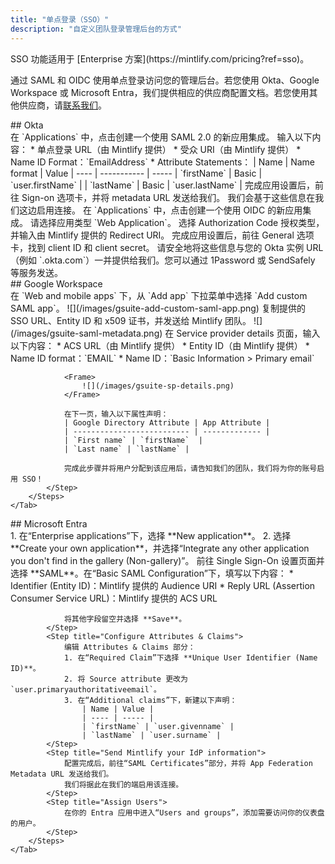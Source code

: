 ```yaml
---
title: "单点登录（SSO）"
description: "自定义团队登录管理后台的方式"
---
```


<Info>
  SSO 功能适用于 [Enterprise 方案](https://mintlify.com/pricing?ref=sso)。
</Info>

通过 SAML 和 OIDC 使用单点登录访问您的管理后台。若您使用 Okta、Google Workspace 或 Microsoft Entra，我们提供相应的供应商配置文档。若您使用其他供应商，请[联系我们](mailto:support@mintlify.com)。



<div id="okta">
  ## Okta
</div>

<Tabs>
    <Tab title="SAML">
        <Steps>
            <Step title="Create an application">
                在 `Applications` 中，点击创建一个使用 SAML 2.0 的新应用集成。
            </Step>
            <Step title="Configure integration">
                输入以下内容：
                * 单点登录 URL（由 Mintlify 提供）
                * 受众 URI（由 Mintlify 提供）
                * Name ID Format：`EmailAddress`
                * Attribute Statements：
                    | Name | Name format | Value
                    | ---- | ----------- | -----
                    | `firstName` | Basic | `user.firstName` |
                    | `lastName` | Basic | `user.lastName` |
            </Step>
            <Step title="Send us your IdP information">
                完成应用设置后，前往 Sign-on 选项卡，并将 metadata URL 发送给我们。
                我们会基于这些信息在我们这边启用连接。
            </Step>
        </Steps>
    </Tab>
    <Tab title="OIDC">
        <Steps>
            <Step title="Create an application">
                在 `Applications` 中，点击创建一个使用 OIDC 的新应用集成。
                请选择应用类型 `Web Application`。
            </Step>
            <Step title="Configure integration">
                选择 Authorization Code 授权类型，并输入由 Mintlify 提供的 Redirect URI。
            </Step>
            <Step title="Send us your IdP information">
                完成应用设置后，前往 General 选项卡，找到 client ID 和 client secret。
                请安全地将这些信息与您的 Okta 实例 URL（例如 `<your-tenant-name>.okta.com`）一并提供给我们。您可以通过 1Password 或 SendSafely 等服务发送。
            </Step>
        </Steps>
    </Tab>
</Tabs>



<div id="google-workspace">
  ## Google Workspace
</div>

<Tabs>
    <Tab title="SAML">
        <Steps>
            <Step title="Create an application">
                在 `Web and mobile apps` 下，从 `Add app` 下拉菜单中选择 `Add custom SAML app`。  
                <Frame>
                    ![](/images/gsuite-add-custom-saml-app.png)
                </Frame>              
            </Step>
            <Step title="Send us your IdP information">
                复制提供的 SSO URL、Entity ID 和 x509 证书，并发送给 Mintlify 团队。
                <Frame>
                    ![](/images/gsuite-saml-metadata.png)                    
                </Frame>
            </Step>
            <Step title="Configure integration">
                在 Service provider details 页面，输入以下内容：
                * ACS URL（由 Mintlify 提供）
                * Entity ID（由 Mintlify 提供）
                * Name ID format：`EMAIL`
                * Name ID：`Basic Information > Primary email`

                <Frame>
                    ![](/images/gsuite-sp-details.png)
                </Frame>

                在下一页，输入以下属性声明：
                | Google Directory Attribute | App Attribute |
                | -------------------------- | ------------- |
                | `First name` | `firstName`  |
                | `Last name` | `lastName` |

                完成此步骤并将用户分配到该应用后，请告知我们的团队，我们将为你的账号启用 SSO！
            </Step>
        </Steps>
    </Tab>
</Tabs>



<div id="microsoft-entra">
  ## Microsoft Entra
</div>

<Tabs>
    <Tab title="SAML">
        <Steps>
            <Step title="Create an application">
                1. 在“Enterprise applications”下，选择 **New application**。
                2. 选择 **Create your own application**，并选择“Integrate any other application you don't find in the gallery (Non-gallery)”。
            </Step>
            <Step title="Configure SAML">
                前往 Single Sign-On 设置页面并选择 **SAML**。在“Basic SAML Configuration”下，填写以下内容：
                * Identifier (Entity ID)：Mintlify 提供的 Audience URI
                * Reply URL (Assertion Consumer Service URL)：Mintlify 提供的 ACS URL
                
                将其他字段留空并选择 **Save**。
            </Step>
            <Step title="Configure Attributes & Claims">
                编辑 Attributes & Claims 部分：
                1. 在“Required Claim”下选择 **Unique User Identifier (Name ID)**。
                2. 将 Source attribute 更改为 `user.primaryauthoritativeemail`。
                3. 在“Additional claims”下，新建以下声明：
                    | Name | Value |
                    | ---- | ----- |
                    | `firstName` | `user.givenname` |
                    | `lastName` | `user.surname` |
            </Step>
            <Step title="Send Mintlify your IdP information">
                配置完成后，前往“SAML Certificates”部分，并将 App Federation Metadata URL 发送给我们。
                我们将据此在我们的端启用该连接。
            </Step>
            <Step title="Assign Users">
                在你的 Entra 应用中进入“Users and groups”，添加需要访问你的仪表盘的用户。
            </Step>
        </Steps>
    </Tab>
</Tabs>
